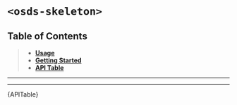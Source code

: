

<Meta title="UI Components/Skeleton [atom]/Web Component" />

# `<osds-skeleton>`

## Table of Contents
> - **[Usage](#usage)**
> - **[Getting Started](#getting-started)**
> - **[API Table](#api-table)**

<hr/>
<Usage />
<hr/>
<div id="api-table"><Description>{APITable}</Description></div>
